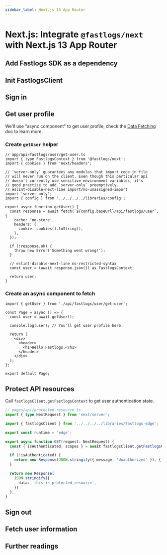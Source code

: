 ```yaml
---
sidebar_label: Next.js 13 App Router
---
```



# Next.js: Integrate `@fastlogs/next` with Next.js 13 App Router

<AppNote type="Traditional Web" />

## Add Fastlogs SDK as a dependency

<AddSdk />

## Init FastlogsClient

<InitClient />

## Sign in

<ImplementSignIn />

## Get user profile

We'll use "async component" to get user profile, check the [Data Fetching](https://nextjs.org/docs/app/building-your-application/data-fetching) doc to learn more.

### Create `getUser` helper

```tsx
// app/api/fastlogs/user/get-user.ts
import { type FastlogsContext } from '@fastlogs/next';
import { cookies } from 'next/headers';

// `server-only` guarantees any modules that import code in file
// will never run on the client. Even though this particular api
// doesn't currently use sensitive environment variables, it's
// good practise to add `server-only` preemptively.
// eslint-disable-next-line import/no-unassigned-import
import 'server-only';
import { config } from '../../../../libraries/config';

export async function getUser() {
  const response = await fetch(`${config.baseUrl}/api/fastlogs/user`, {
    cache: 'no-store',
    headers: {
      cookie: cookies().toString(),
    },
  });

  if (!response.ok) {
    throw new Error('Something went wrong!');
  }

  // eslint-disable-next-line no-restricted-syntax
  const user = (await response.json()) as FastlogsContext;

  return user;
}
```

### Create an async component to fetch

```tsx
import { getUser } from './api/fastlogs/user/get-user';

const Page = async () => {
  const user = await getUser();

  console.log(user); // You'll get user profile here.

  return (
    <div>
      <header>
        <h1>Hello Fastlogs.</h1>
      </header>
    </div>
  );
};

export default Page;
```

## Protect API resources

Call `fastlogsClient.getFastlogsContext` to get user authentication state.

```ts
// pages/api/protected-resource.ts
import { type NextRequest } from 'next/server';

import { fastlogsClient } from '../../../../libraries/fastlogs-edge';

export const runtime = 'edge';

export async function GET(request: NextRequest) {
  const { isAuthenticated, scopes } = await fastlogsClient.getFastlogsContext(request);

  if (!isAuthenticated) {
    return new Response(JSON.stringify({ message: 'Unauthorized' }), { status: 401 });
  }

  return new Response(
    JSON.stringify({
      data: 'this_is_protected_resource',
    })
  );
}
```

## Sign out

<ImplementSignOut />

## Fetch user information

<FetchUserInformation apiCodeFragment="fastlogsClient.handleUser({ fetchUserInfo: true })" />

## Further readings

<FurtherReadings />

